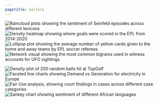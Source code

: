 ```yaml
---
pagetitle: Gallery
---
```


<!-- ::: {.gallery-title}

<h1 class="title">Gallery</h1>

::: -->

::: {.column-screen-inset}
<div class="gallery-row">
<div class="gallery-column">
<img src="visuals/seinfeld-sentiment.png" alt="Raincloud plots showing the sentiment of Seinfeld episodes across different lexicons">
<img src="visuals/goals-foot.png" alt="Density heatmap showing where goals were scored in the EPL from 2014-2020">
<img src="visuals/soccer.png" alt="Lollipop plot showing the average number of yellow cards given to the home and away teams by EPL soccer referees">
<img src="visuals/ufo.png" alt="Network visual showing the most common bigrams used in witness accounts for UFO sightings">
</div>
<div class="gallery-column">
<img src="visuals/topgolf.png" alt="Density plot of 200 random balls hit at TopGolf">
<img src="visuals/owid-energy.png" alt="Faceted line charts showing Demand vs Generation for electricity in Europe">
<img src="visuals/fair-use.png" alt="Fair Use analysis, showing court findings in cases across different case categories">
<img src="visuals/african-languages.png" alt="Sankey chart showing sentiment of different African languages">
</div>
</div>

:::